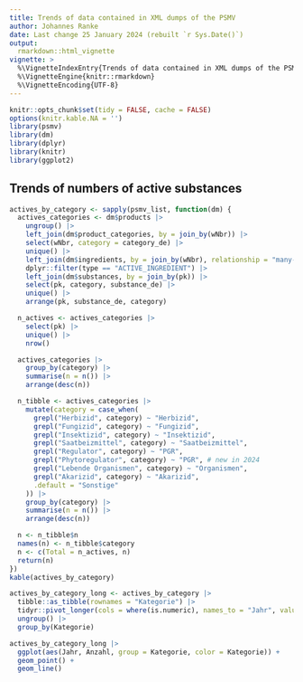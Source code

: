```yaml
---
title: Trends of data contained in XML dumps of the PSMV
author: Johannes Ranke
date: Last change 25 January 2024 (rebuilt `r Sys.Date()`)
output:
  rmarkdown::html_vignette
vignette: >
  %\VignetteIndexEntry{Trends of data contained in XML dumps of the PSMV}
  %\VignetteEngine{knitr::rmarkdown}
  %\VignetteEncoding{UTF-8}
---
```


```r
knitr::opts_chunk$set(tidy = FALSE, cache = FALSE)
options(knitr.kable.NA = '')
library(psmv)
library(dm)
library(dplyr)
library(knitr)
library(ggplot2)
```

## Trends of numbers of active substances

```r
actives_by_category <- sapply(psmv_list, function(dm) {
  actives_categories <- dm$products |>
    ungroup() |>
    left_join(dm$product_categories, by = join_by(wNbr)) |>
    select(wNbr, category = category_de) |>
    unique() |>
    left_join(dm$ingredients, by = join_by(wNbr), relationship = "many-to-many") |>
    dplyr::filter(type == "ACTIVE_INGREDIENT") |>
    left_join(dm$substances, by = join_by(pk)) |>
    select(pk, category, substance_de) |>
    unique() |>
    arrange(pk, substance_de, category)

  n_actives <- actives_categories |>
    select(pk) |>
    unique() |>
    nrow()

  actives_categories |>
    group_by(category) |>
    summarise(n = n()) |>
    arrange(desc(n))

  n_tibble <- actives_categories |>
    mutate(category = case_when(
      grepl("Herbizid", category) ~ "Herbizid",
      grepl("Fungizid", category) ~ "Fungizid",
      grepl("Insektizid", category) ~ "Insektizid",
      grepl("Saatbeizmittel", category) ~ "Saatbeizmittel",
      grepl("Regulator", category) ~ "PGR",
      grepl("Phytoregulator", category) ~ "PGR", # new in 2024
      grepl("Lebende Organismen", category) ~ "Organismen",
      grepl("Akarizid", category) ~ "Akarizid",
      .default = "Sonstige"
    )) |>
    group_by(category) |>
    summarise(n = n()) |>
    arrange(desc(n))

  n <- n_tibble$n
  names(n) <- n_tibble$category
  n <- c(Total = n_actives, n)
  return(n)
})
kable(actives_by_category)
```

```r
actives_by_category_long <- actives_by_category |>
  tibble::as_tibble(rownames = "Kategorie") |>
  tidyr::pivot_longer(cols = where(is.numeric), names_to = "Jahr", values_to = "Anzahl") |>
  ungroup() |>
  group_by(Kategorie)

actives_by_category_long |>
  ggplot(aes(Jahr, Anzahl, group = Kategorie, color = Kategorie)) +
  geom_point() +
  geom_line()
```

